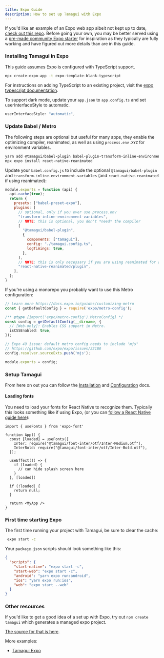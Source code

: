 ```yaml
---
title: Expo Guide
description: How to set up Tamagui with Expo
---
```


If you'd like an example of an Expo web app albeit not kept up to date, [check out this repo](https://github.com/LunatiqueCoder/expotamagui). Before going your own, you may be better served using a [pre-made community Expo starter](/community) for inspiration as they typically are fully working and have figured out more details than are in this guide.

### Installing Tamagui in Expo

This guide assumes Expo is configured with TypeScript support.

```bash
npx create-expo-app -t expo-template-blank-typescript
```

For instructions on adding TypeScript to an existing project, visit the [expo typescript documentation](https://docs.expo.dev/guides/typescript/).

To support dark mode, update your `app.json` to `app.config.ts` and set userInterfaceStyle to automatic.

```ts
userInterfaceStyle: "automatic",
```

### Update Babel / Metro

The following steps are optional but useful for many apps, they enable the optimizing compiler, reanimated, as well as using `process.env.XYZ` for environment variables.

```bash
yarn add @tamagui/babel-plugin babel-plugin-transform-inline-environment-variables
npx expo install react-native-reanimated
```

Update your `babel.config.js` to include the optional `@tamagui/babel-plugin` and `transform-inline-environment-variables` (and `react-native-reanimated` if using reanimated):

```js
module.exports = function (api) {
  api.cache(true);
  return {
    presets: ["babel-preset-expo"],
    plugins: [
      // optional, only if you ever use process.env
      "transform-inline-environment-variables",
      // NOTE: this is optional, you don't *need* the compiler
      [
        "@tamagui/babel-plugin",
        {
          components: ["tamagui"],
          config: "./tamagui.config.ts",
          logTimings: true,
        },
      ],
      // NOTE: this is only necessary if you are using reanimated for animations
      "react-native-reanimated/plugin",
    ],
  };
}

```

If you're using a monorepo you probably want to use this Metro configuration:

```ts
// Learn more https://docs.expo.io/guides/customizing-metro
const { getDefaultConfig } = require('expo/metro-config');

/** @type {import('expo/metro-config').MetroConfig} */
const config = getDefaultConfig(__dirname, {
  // [Web-only]: Enables CSS support in Metro.
  isCSSEnabled: true,
});

// Expo 49 issue: default metro config needs to include "mjs"
// https://github.com/expo/expo/issues/23180
config.resolver.sourceExts.push('mjs');

module.exports = config;
```

### Setup Tamagui

From here on out you can follow the [Installation](/docs/intro/installation) and [Configuration](/docs/core/configuration) docs.

#### Loading fonts

You need to load your fonts for React Native to recognize them. Typically this looks something like if using Expo, (or you can [follow a React Native guide here](https://stackoverflow.com/questions/35255645/how-to-set-default-font-family-in-react-native)):

```tsx
import { useFonts } from 'expo-font'

function App() {
  const [loaded] = useFonts({
    Inter: require("@tamagui/font-inter/otf/Inter-Medium.otf"),
    InterBold: require("@tamagui/font-inter/otf/Inter-Bold.otf"),
  });

  useEffect(() => {
    if (loaded) {
      // can hide splash screen here
    }
  }, [loaded])

  if (!loaded) {
    return null;
  }

  return <MyApp />
}
```

### First time starting Expo

The first time running your project with Tamagui, be sure to clear the cache:

```bash
 expo start -c
```

Your `package.json` scripts should look something like this:

```json
{
  "scripts": {
    "start-native": "expo start -c",
    "start-web": "expo start -c",
    "android": "yarn expo run:android",
    "ios": "yarn expo run:ios",
    "web": "expo start --web"
  }
}
```

### Other resources

If you'd like to get a good idea of a set up with Expo, try out `npm create tamagui` which generates a managed expo project.

[The source for that is here](https://github.com/tamagui/starter-free).

More examples:

- [Tamagui Expo](https://github.com/ivopr/tamagui-expo)
